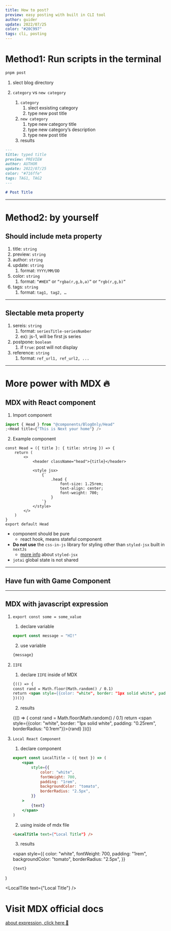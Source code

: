 ```yaml
---
title: How to post?
preview: easy posting with built in CLI tool
author: guider
update: 2022/07/25
color: "#20C997"
tags: cli, posting
---
```


# Method1: Run scripts in the terminal

```bash
pnpm post
```

1. slect blog directory
2. `category` vs `new category`

    1. `category`
        1. slect exsisting category
        2. type new post title
    2. `new category`
        1. type new category title
        2. type new category’s description
        3. type new post title
    3. results

```md
---
title: typed title
preview: PREVIEW
author: AUTHOR
update: 2022/07/25
color: "#716ffe"
tags: TAG1, TAG2
---

# Post Title
```

---

# Method2: by yourself

## Should include meta property

1. title: `string`
2. preview: `string`
3. author: `string`
4. update: `string`
    1. format: `YYYY/MM/DD`
5. color: `string`
    1. format: `“#HEX”` or `“rgba(r,g,b,a)”` or `“rgb(r,g,b)”`
6. tags: `string`
    1. format: `tag1, tag2, …`

---

## Slectable meta property

1. sereis: `string`
    1. format: `seriesTitle-seriesNumber`
    2. ex): js-1, will be first js series
2. postpone: `boolean`
    1. if `true`: post will not display
3. reference: `string`
    1. format: `ref_url1, ref_url2, ...`

---

# More power with MDX 🔥

## MDX with React component

1. Import component

```jsx
import { Head } from "@components/BlogOnly/Head"
;<Head title={"This is Next your home"} />
```


2. Example component

```tsx
const Head = ({ title }: { title: string }) => {
    return (
        <>
            <header className="head">{title}</header>

            <style jsx>
                {`
                    .head {
                        font-size: 1.25rem;
                        text-align: center;
                        font-weight: 700;
                    }
                `}
            </style>
        </>
    )
}
export default Head
```

-   component should be pure
    -   react hook, means stateful component
-   **Do not use** the `css-in-js` library for styling other than `styled-jsx` built in `nextJs`
    -   [more info](https://nextjs.org/blog/styling-next-with-styled-jsx) about `styled-jsx`
-   `jotai` global state is not shared

---

## Have fun with Game Component


<Game />

---

## MDX with javascript expression

1.  `export const some = some_value`

    1. declare variable

    ```js
    export const message = "HI!"
    ```

    2. use variable

    ```md
    {message}
    ```

2.  `IIFE`

    1. declare `IIFE` inside of MDX

    ```md
    {(() => {
    const rand = Math.floor(Math.random() / 0.1)
    return <span style={{color: "white", border: "1px solid white", padding: "0.25rem", borderRadius: "0.1rem"}}>{rand}</span>
    })()}
    ```

    2. results

    {(() => {
    const rand = Math.floor(Math.random() / 0.1)
    return <span style={{color: "white", border: "1px solid white", padding: "0.25rem", borderRadius: "0.1rem"}}>{rand}</span>
    })()}

3.  `Local React Component`

    1. declare component

    ```jsx
    export const LocalTitle = ({ text }) => (
        <span
            style={{
                color: "white",
                fontWeight: 700,
                padding: "1rem",
                backgroundColor: "tomato",
                borderRadius: "2.5px",
            }}
        >
            {text}
        </span>
    )
    ```

    2. using inside of mdx file

    ```md
    <LocalTitle text={"Local Title"} />
    ```

    3. results

    <span
        style={{
            color: "white",
            fontWeight: 700,
            padding: "1rem",
            backgroundColor: "tomato",
            borderRadius: "2.5px",
        }}
    >
        {text}
    </span>
)

<LocalTitle text={"Local Title"} />

# Visit MDX official docs

[about expression, click here 🔎](https://mdxjs.com/docs/what-is-mdx/#expressions)
